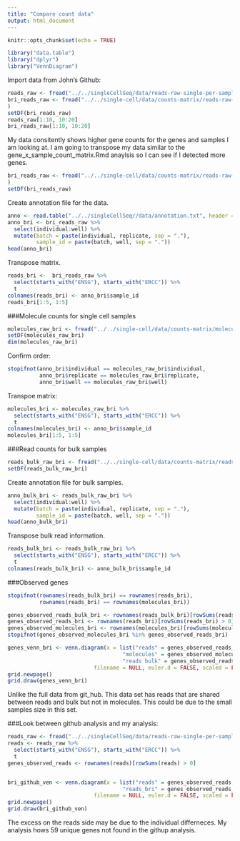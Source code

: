 ```yaml
---
title: "Compare count data"
output: html_document
---
```


```r
knitr::opts_chunk$set(echo = TRUE)
```

```r
library("data.table")
library("dplyr")
library("VennDiagram")
```

Import data from John's Github:

```r
reads_raw <- fread("../../singleCellSeq/data/reads-raw-single-per-sample.txt")
bri_reads_raw <- fread("../../single-cell/data/counts-matrix/reads-raw-single-per-sample.txt"
)
setDF(bri_reads_raw)
reads_raw[1:10, 10:20]
bri_reads_raw[1:10, 10:20]
```
My data consitently shows higher gene counts for the genes and samples I am looking at. I am going to transpose my data similar to the gene_x_sample_count_matrix.Rmd anaylsis so I can see if I detected more genes. 

```r
bri_reads_raw <- fread("../../single-cell/data/counts-matrix/reads-raw-single-per-sample.txt"
)
setDF(bri_reads_raw)
```

Create annotation file for the data. 
```r

anno <- read.table("../../singleCellSeq//data/annotation.txt", header = TRUE,stringsAsFactors = FALSE)
anno_bri <- bri_reads_raw %>%
  select(individual:well) %>%
  mutate(batch = paste(individual, replicate, sep = "."),
         sample_id = paste(batch, well, sep = "."))
head(anno_bri)
```

Transpose matrix. 
```r
reads_bri <-  bri_reads_raw %>%
  select(starts_with("ENSG"), starts_with("ERCC")) %>%
  t
colnames(reads_bri) <- anno_bri$sample_id
reads_bri[1:5, 1:5]
```
###Molecule counts for single cell samples
```r
molecules_raw_bri <- fread("../../single-cell/data/counts-matrix/molecules-raw-single-per-sample.txt")
setDF(molecules_raw_bri)
dim(molecules_raw_bri)
```

Confirm order:
```r
stopifnot(anno_bri$individual == molecules_raw_bri$individual,
          anno_bri$replicate == molecules_raw_bri$replicate,
          anno_bri$well == molecules_raw_bri$well)
```
Transpoe matrix:

```r
molecules_bri <- molecules_raw_bri %>%
  select(starts_with("ENSG"), starts_with("ERCC")) %>%
  t
colnames(molecules_bri) <- anno_bri$sample_id
molecules_bri[1:5, 1:5]
```

###Read counts for bulk samples 

```r
reads_bulk_raw_bri <- fread("../../single-cell/data/counts-matrix/reads-raw-bulk-per-sample.txt")
setDF(reads_bulk_raw_bri)
```

Create annotation file for bulk samples.  

```r
anno_bulk_bri <- reads_bulk_raw_bri %>%
  select(individual:well) %>%
  mutate(batch = paste(individual, replicate, sep = "."),
         sample_id = paste(batch, well, sep = "."))
head(anno_bulk_bri)

```


Transpose bulk read information.

```r
reads_bulk_bri <- reads_bulk_raw_bri %>%
  select(starts_with("ENSG"), starts_with("ERCC")) %>%
  t
colnames(reads_bulk_bri) <- anno_bulk_bri$sample_id

```

###Observed genes

```r
stopifnot(rownames(reads_bulk_bri) == rownames(reads_bri),
          rownames(reads_bri) == rownames(molecules_bri))

genes_observed_reads_bulk_bri <- rownames(reads_bulk_bri)[rowSums(reads_bulk_bri) > 0]
genes_observed_reads_bri <- rownames(reads_bri)[rowSums(reads_bri) > 0]
genes_observed_molecules_bri <- rownames(molecules_bri)[rowSums(molecules_bri) > 0]
stopifnot(genes_observed_molecules_bri %in% genes_observed_reads_bri)
```



```r
genes_venn_bri <- venn.diagram(x = list("reads" = genes_observed_reads_bri,
                                    "molecules" = genes_observed_molecules_bri,
                                    "reads bulk" = genes_observed_reads_bulk_bri),
                           filename = NULL, euler.d = FALSE, scaled = FALSE)
grid.newpage()
grid.draw(genes_venn_bri)
```

Unlike the full data from git_hub. This data set has reads that are shared between reads and bulk but not in molecules. This could be due to the small samples size in this set.  


###Look between github analysis and my analysis:  

```r
reads_raw <- fread("../../singleCellSeq/data/reads-raw-single-per-sample.txt")
reads <- reads_raw %>%
  select(starts_with("ENSG"), starts_with("ERCC")) %>%
  t
genes_observed_reads <- rownames(reads)[rowSums(reads) > 0]


bri_github_ven <- venn.diagram(x = list("reads" = genes_observed_reads,
                                    "reads_bri" = genes_observed_reads_bri),
                           filename = NULL, euler.d = FALSE, scaled = FALSE)
grid.newpage()
grid.draw(bri_github_ven)
```


The excess on the reads side may be due to the individual differneces. My analysis hows 59 unique genes not found in the githup analysis.  
